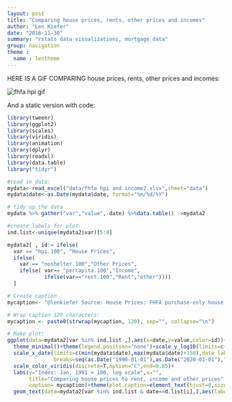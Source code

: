 ```yaml
---
layout: post
title: "Comparing house prices, rents, other prices and incomes"
author: "Len Kiefer"
date: "2016-11-30"
summary: "rstats data visualizations, mortgage data"
group: navigation
theme :
  name : lentheme
---
```


HERE IS A GIF COMPARING house prices, rents, other prices and incomes:

<img src="{{ site.url }}/img/charts_nov_30_2016/house prices vs other prices nov 2016.gif" alt="fhfa hpi gif" />

And a static version with code:

``` r
library(tweenr)
library(ggplot2)
library(scales)
library(viridis)
library(animation)
library(dplyr)
library(readxl)
library(data.table)
library("tidyr")

#read in data:
mydata<-read_excel("data/fhfa hpi and income2.xlsx",sheet="data")
mydata$date<-as.Date(mydata$date, format="%m/%d/%Y")

# tidy up the data
mydata %>% gather("var","value",-date) %>%data.table() ->mydata2

#create labels for plot
ind.list<-unique(mydata2$var)[5:8]

mydata2[ , id:= ifelse(
  var == "hpi.100", "House Prices",
  ifelse( 
    var == "noshelter.100","Other Prices",
    ifelse( var== "percapita.100","Income",
            ifelse(var=="rent.100","Rent","other"))))
  ]

# Create caption
mycaption<- "@lenkiefer Source: House Prices: FHFA purchase-only house price index. Rent: U.S. Bureau of Labor Statistics (BLS) consumer price index rent of primary residence. Other Prices: BLS consumer price index all items less shelter. Income: U.S. Bureau of Economic Analysis per capita disposable personal income (Table 2.6.). All are seasonally adjusted."

# Wrap caption 120 characters:
mycaption <- paste0(strwrap(mycaption, 120), sep="", collapse="\n")

# Make plot:
ggplot(data=mydata2[var %in% ind.list ,],aes(x=date,y=value,color=id))+geom_line(size=0.95,alpha=0.82)+
  theme_minimal()+theme(legend.position="none")+scale_y_log10(limits=c(100,250),breaks=seq(100,250,50))+
  scale_x_date(limits=c(min(mydata$date),max(mydata$date)+150),date_labels="%Y",
               breaks=seq(as.Date("1990-01-01"),as.Date("2020-01-01"),"5 year"))+
  scale_color_viridis(discrete=T,option="C",end=0.85)+
  labs(y="Index: Jan, 1991 = 100, log scale",x="",
       title="Comparing house prices to rent, income and other prices",
       caption= mycaption)+theme(plot.caption=element_text(hjust=0,size=10))+
  geom_text(data=mydata2[var %in% ind.list & date==d.list[i],],aes(label=id,color=id),size=4,alpha=0.9)
```